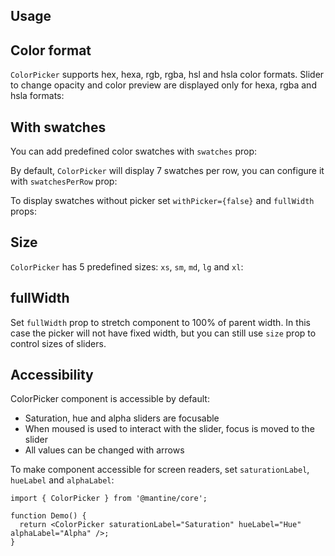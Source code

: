 

## Usage

<Demo data={ColorPickerDemos.usage} />

## Color format

`ColorPicker` supports hex, hexa, rgb, rgba, hsl and hsla color formats.
Slider to change opacity and color preview are displayed only for hexa, rgba and hsla formats:

<Demo data={ColorPickerDemos.formatsConfigurator} />

## With swatches

You can add predefined color swatches with `swatches` prop:

<Demo data={ColorPickerDemos.swatches} />

By default, `ColorPicker` will display 7 swatches per row, you can configure it with `swatchesPerRow` prop:

<Demo data={ColorPickerDemos.swatchesConfigurator} />

To display swatches without picker set `withPicker={false}` and `fullWidth` props:

<Demo data={ColorPickerDemos.swatchesOnly} />

## Size

`ColorPicker` has 5 predefined sizes: `xs`, `sm`, `md`, `lg` and `xl`:

<Demo data={ColorPickerDemos.sizeConfigurator} />

## fullWidth

Set `fullWidth` prop to stretch component to 100% of parent width. In this case the picker will not
have fixed width, but you can still use `size` prop to control sizes of sliders.

<Demo data={ColorPickerDemos.fullWidth} />

<StylesApiSelectors component="ColorPicker" />

<Demo data={ColorPickerDemos.stylesApi} />

## Accessibility

ColorPicker component is accessible by default:

- Saturation, hue and alpha sliders are focusable
- When moused is used to interact with the slider, focus is moved to the slider
- All values can be changed with arrows

To make component accessible for screen readers, set `saturationLabel`, `hueLabel` and `alphaLabel`:

```tsx
import { ColorPicker } from '@mantine/core';

function Demo() {
  return <ColorPicker saturationLabel="Saturation" hueLabel="Hue" alphaLabel="Alpha" />;
}
```
